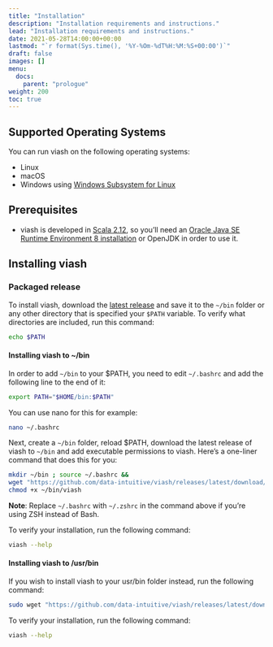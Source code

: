 ```yaml
---
title: "Installation"
description: "Installation requirements and instructions."
lead: "Installation requirements and instructions."
date: 2021-05-28T14:00:00+00:00
lastmod: "`r format(Sys.time(), '%Y-%Om-%dT%H:%M:%S+00:00')`"
draft: false
images: []
menu:
  docs:
    parent: "prologue"
weight: 200
toc: true
---
```



## Supported Operating Systems

You can run viash on the following operating systems:

- Linux
- macOS
- Windows using [Windows Subsystem for Linux](https://docs.microsoft.com/en-us/windows/wsl/install-win10)

## Prerequisites

- viash is developed in [Scala 2.12](https://www.scala-lang.org/), so you'll need an [Oracle Java SE Runtime Environment 8 installation](https://www.oracle.com/java/technologies/javase-jre8-downloads.html) or OpenJDK in order to use it.

## Installing viash

### Packaged release

To install viash, download the [latest release](https://github.com/data-intuitive/viash/releases/latest) and save it to the `~/bin` folder or any other directory that is specified your `$PATH` variable. To verify what directories are included, run this command:

```bash
echo $PATH
```

#### Installing viash to ~/bin 

In order to add `~/bin` to your $PATH, you need to edit `~/.bashrc` and add the following line to the end of it: 

```bash
export PATH="$HOME/bin:$PATH"
```

You can use nano for this for example:

```bash
nano ~/.bashrc
```

Next, create a `~/bin` folder, reload $PATH, download the latest release of viash to `~/bin` and add executable permissions to viash.
Here's a one-liner command that does this for you:

```bash
mkdir ~/bin ; source ~/.bashrc &&
wget "https://github.com/data-intuitive/viash/releases/latest/download/viash" -O ~/bin/viash &&
chmod +x ~/bin/viash
```

**Note**: Replace `~/.bashrc` with `~/.zshrc` in the command above if you're using ZSH instead of Bash.

To verify your installation, run the following command:

```bash
viash --help
```

#### Installing viash to /usr/bin

If you wish to install viash to your usr/bin folder instead, run the following command:

```bash
sudo wget "https://github.com/data-intuitive/viash/releases/latest/download/viash" -O /usr/bin/viash
```

To verify your installation, run the following command:

```bash
viash --help
```

